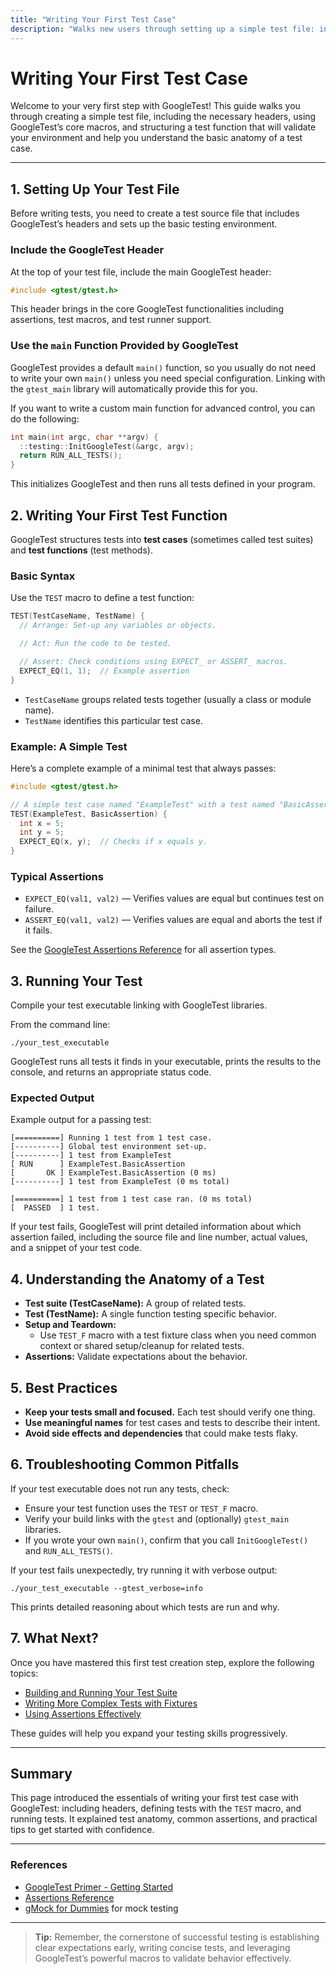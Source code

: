 ```yaml
---
title: "Writing Your First Test Case"
description: "Walks new users through setting up a simple test file: including the right headers, using core macros, and structuring a basic test function to validate their environment and understanding. Explains the anatomy of a standard test file."
---
```


# Writing Your First Test Case

Welcome to your very first step with GoogleTest! This guide walks you through creating a simple test file, including the necessary headers, using GoogleTest’s core macros, and structuring a test function that will validate your environment and help you understand the basic anatomy of a test case.

---

## 1. Setting Up Your Test File

Before writing tests, you need to create a test source file that includes GoogleTest’s headers and sets up the basic testing environment.

### Include the GoogleTest Header

At the top of your test file, include the main GoogleTest header:

```cpp
#include <gtest/gtest.h>
```

This header brings in the core GoogleTest functionalities including assertions, test macros, and test runner support.

### Use the `main` Function Provided by GoogleTest

GoogleTest provides a default `main()` function, so you usually do not need to write your own `main()` unless you need special configuration. Linking with the `gtest_main` library will automatically provide this for you.

If you want to write a custom main function for advanced control, you can do the following:

```cpp
int main(int argc, char **argv) {
  ::testing::InitGoogleTest(&argc, argv);
  return RUN_ALL_TESTS();
}
```

This initializes GoogleTest and then runs all tests defined in your program.

## 2. Writing Your First Test Function

GoogleTest structures tests into **test cases** (sometimes called test suites) and **test functions** (test methods). 

### Basic Syntax

Use the `TEST` macro to define a test function:

```cpp
TEST(TestCaseName, TestName) {
  // Arrange: Set-up any variables or objects.

  // Act: Run the code to be tested.

  // Assert: Check conditions using EXPECT_ or ASSERT_ macros.
  EXPECT_EQ(1, 1);  // Example assertion
}
```

- `TestCaseName` groups related tests together (usually a class or module name).
- `TestName` identifies this particular test case.

### Example: A Simple Test

Here’s a complete example of a minimal test that always passes:

```cpp
#include <gtest/gtest.h>

// A simple test case named "ExampleTest" with a test named "BasicAssertion".
TEST(ExampleTest, BasicAssertion) {
  int x = 5;
  int y = 5;
  EXPECT_EQ(x, y);  // Checks if x equals y.
}
```

### Typical Assertions

- `EXPECT_EQ(val1, val2)` — Verifies values are equal but continues test on failure.
- `ASSERT_EQ(val1, val2)` — Verifies values are equal and aborts the test if it fails.

See the [GoogleTest Assertions Reference](https://google.github.io/googletest/reference/assertions.html) for all assertion types.

## 3. Running Your Test

Compile your test executable linking with GoogleTest libraries.

From the command line:

```shell
./your_test_executable
```

GoogleTest runs all tests it finds in your executable, prints the results to the console, and returns an appropriate status code.

### Expected Output

Example output for a passing test:

```
[==========] Running 1 test from 1 test case.
[----------] Global test environment set-up.
[----------] 1 test from ExampleTest
[ RUN      ] ExampleTest.BasicAssertion
[       OK ] ExampleTest.BasicAssertion (0 ms)
[----------] 1 test from ExampleTest (0 ms total)

[==========] 1 test from 1 test case ran. (0 ms total)
[  PASSED  ] 1 test.
```

If your test fails, GoogleTest will print detailed information about which assertion failed, including the source file and line number, actual values, and a snippet of your test code.

## 4. Understanding the Anatomy of a Test

- **Test suite (TestCaseName):** A group of related tests.
- **Test (TestName):** A single function testing specific behavior.
- **Setup and Teardown:**
  - Use `TEST_F` macro with a test fixture class when you need common context or shared setup/cleanup for related tests.
- **Assertions:** Validate expectations about the behavior.

## 5. Best Practices

- **Keep your tests small and focused.** Each test should verify one thing.
- **Use meaningful names** for test cases and tests to describe their intent.
- **Avoid side effects and dependencies** that could make tests flaky.

## 6. Troubleshooting Common Pitfalls

<Tip>
If your test executable does not run any tests, check:

- Ensure your test function uses the `TEST` or `TEST_F` macro.
- Verify your build links with the `gtest` and (optionally) `gtest_main` libraries.
- If you wrote your own `main()`, confirm that you call `InitGoogleTest()` and `RUN_ALL_TESTS()`.
</Tip>

<Tip>
If your test fails unexpectedly, try running it with verbose output:

```
./your_test_executable --gtest_verbose=info
```

This prints detailed reasoning about which tests are run and why.
</Tip>

## 7. What Next?

Once you have mastered this first test creation step, explore the following topics:

- [Building and Running Your Test Suite](/getting-started/first-test-experience/building-and-running-tests)
- [Writing More Complex Tests with Fixtures](gmock_for_dummies.md)
- [Using Assertions Effectively](/guides/core-workflows/using-assertions)

These guides will help you expand your testing skills progressively.

---

## Summary

This page introduced the essentials of writing your first test case with GoogleTest: including headers, defining tests with the `TEST` macro, and running tests. It explained test anatomy, common assertions, and practical tips to get started with confidence.

---

### References
- [GoogleTest Primer - Getting Started](https://google.github.io/googletest/primer.html)
- [Assertions Reference](https://google.github.io/googletest/reference/assertions.html)
- [gMock for Dummies](gmock_for_dummies.md) for mock testing

---

> **Tip:** Remember, the cornerstone of successful testing is establishing clear expectations early, writing concise tests, and leveraging GoogleTest’s powerful macros to validate behavior effectively.

